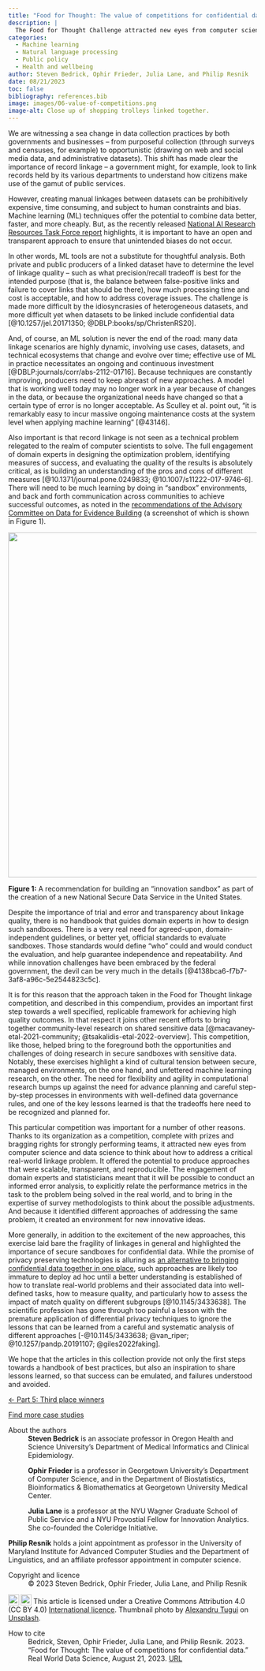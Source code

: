 ```yaml
---
title: "Food for Thought: The value of competitions for confidential data"
description: |
  The Food for Thought Challenge attracted new eyes from computer science and data science to think about how to address a critical real-world data linkage problem. And, in identifying different ways of addressing the same problem, it created an environment for new innovative ideas.     
categories:
  - Machine learning
  - Natural language processing
  - Public policy
  - Health and wellbeing
author: Steven Bedrick, Ophir Frieder, Julia Lane, and Philip Resnik 
date: 08/21/2023
toc: false
bibliography: references.bib
image: images/06-value-of-competitions.png
image-alt: Close up of shopping trolleys linked together.
---
```

We are witnessing a sea change in data collection practices by both governments and businesses – from purposeful collection (through surveys and censuses, for example) to opportunistic (drawing on web and social media data, and administrative datasets). This shift has made clear the importance of record linkage – a government might, for example, look to link records held by its various departments to understand how citizens make use of the gamut of public services. 

However, creating manual linkages between datasets can be prohibitively expensive, time consuming, and subject to human constraints and bias. Machine learning (ML) techniques offer the potential to combine data better, faster, and more cheaply. But, as the recently released [National AI Research Resources Task Force report](https://www.ai.gov/wp-content/uploads/2023/01/NAIRR-TF-Final-Report-2023.pdf) highlights, it is important to have an open and transparent approach to ensure that unintended biases do not occur. 

In other words, ML tools are not a substitute for thoughtful analysis. Both private and public producers of a linked dataset have to determine the level of linkage quality – such as what precision/recall tradeoff is best for the intended purpose (that is, the balance between false-positive links and failure to cover links that should be there), how much processing time and cost is acceptable, and how to address coverage issues. The challenge is made more difficult by the idiosyncrasies of heterogeneous datasets, and more difficult yet when datasets to be linked include confidential data [@10.1257/jel.20171350; @DBLP:books/sp/ChristenRS20].  

And, of course, an ML solution is never the end of the road: many data linkage scenarios are highly dynamic, involving use cases, datasets, and technical ecosystems that change and evolve over time; effective use of ML in practice necessitates an ongoing and continuous investment [@DBLP:journals/corr/abs-2112-01716]. Because techniques are constantly improving, producers need to keep abreast of new approaches. A model that is working well today may no longer work in a year because of changes in the data, or because the organizational needs have changed so that a certain type of error is no longer acceptable. As Sculley et al. point out, “it is remarkably easy to incur massive ongoing maintenance costs at the system level when applying machine learning” [@43146].

Also important is that record linkage is not seen as a technical problem relegated to the realm of computer scientists to solve. The full engagement of domain experts in designing the optimization problem, identifying measures of success, and evaluating the quality of the results is absolutely critical, as is building an understanding of the pros and cons of different measures [@10.1371/journal.pone.0249833; @10.1007/s11222-017-9746-6]. There will need to be much learning by doing in “sandbox” environments, and back and forth communication across communities to achieve successful outcomes, as noted in the [recommendations of the Advisory Committee on Data for Evidence Building](https://www.bea.gov/system/files/2022-10/acdeb-year-2-report.pdf) (a screenshot of which is shown in Figure 1).  

[![](images/pt6-fig1.png){width="700px"}](images/pt6-fig1.png)

::: figure-caption
**Figure 1:** A recommendation for building an “innovation sandbox” as part of the creation of a new National Secure Data Service in the United States.  
:::

Despite the importance of trial and error and transparency about linkage quality, there is no handbook that guides domain experts in how to design such sandboxes. There is a very real need for agreed-upon, domain-independent guidelines, or better yet, official standards to evaluate sandboxes. Those standards would define "who" could and would conduct the evaluation, and help guarantee independence and repeatability. And while innovation challenges have been embraced by the federal government, the devil can be very much in the details [@4138bca6-f7b7-3af8-a96c-5e2544823c5c]. 

It is for this reason that the approach taken in the Food for Thought linkage competition, and described in this compendium, provides an important first step towards a well specified, replicable framework for achieving high quality outcomes. In that respect it joins other recent efforts to bring together community-level research on shared sensitive data [@macavaney-etal-2021-community; @tsakalidis-etal-2022-overview]. This competition, like those, helped bring to the foreground both the opportunities and challenges of doing research in secure sandboxes with sensitive data. Notably, these exercises highlight a kind of cultural tension between secure, managed environments, on the one hand, and unfettered machine learning research, on the other. The need for flexibility and agility in computational research bumps up against the need for advance planning and careful step-by-step processes in environments with well-defined data governance rules, and one of the key lessons learned is that the tradeoffs here need to be recognized and planned for. 

This particular competition was important for a number of other reasons. Thanks to its organization as a competition, complete with prizes and bragging rights for strongly performing teams, it attracted new eyes from computer science and data science to think about how to address a critical real-world linkage problem. It offered the potential to produce approaches that were scalable, transparent, and reproducible. The engagement of domain experts and statisticians meant that it will be possible to conduct an informed error analysis, to explicitly relate the performance metrics in the task to the problem being solved in the real world, and to bring in the expertise of survey methodologists to think about the possible adjustments. And because it identified different approaches of addressing the same problem, it created an environment for new innovative ideas.  

More generally, in addition to the excitement of the new approaches, this exercise laid bare the fragility of linkages in general and highlighted the importance of secure sandboxes for confidential data. While the promise of privacy preserving technologies is alluring as [an alternative to bringing confidential data together in one place](https://www.bea.gov/system/files/2022-10/acdeb-year-2-report.pdf), such approaches are likely too immature to deploy ad hoc until a better understanding is established of how to translate real-world problems and their associated data into well-defined tasks, how to measure quality, and particularly how to assess the impact of match quality on different subgroups [@10.1145/3433638]. The scientific profession has gone through too painful a lesson with the premature application of differential privacy techniques to ignore the lessons that can be learned from a careful and systematic analysis of different approaches [-@10.1145/3433638; @van_riper; @10.1257/pandp.20191107; @giles2022faking]. 

We hope that the articles in this collection provide not only the first steps towards a handbook of best practices, but also an inspiration to share lessons learned, so that success can be emulated, and failures understood and avoided.  

::: nav-btn-container
::: grid
::: {.g-col-12 .g-col-sm-6}
::: {.nav-btn}
[&larr; Part 5: Third place winners](/case-studies/posts/2023/08/21/05-third-place-winners.qmd)
:::
:::

::: {.g-col-12 .g-col-sm-6}
::: {.nav-btn}
[Find more case studies](/case-studies/index.qmd)
:::
:::
:::
:::

::: further-info
::: grid
::: {.g-col-12 .g-col-md-12}
About the authors
: **Steven Bedrick** is an associate professor in Oregon Health and Science University’s Department of Medical Informatics and Clinical Epidemiology.

: **Ophir Frieder** is a professor in Georgetown University's Department of Computer Science, and in the Department of Biostatistics, Bioinformatics & Biomathematics at Georgetown University Medical Center. 

: **Julia Lane** is a professor at the NYU Wagner Graduate School of Public Service and a NYU Provostial Fellow for Innovation Analytics. She co-founded the Coleridge Initiative.

**Philip Resnik** holds a joint appointment as professor in the University of Maryland Institute for Advanced Computer Studies and the Department of Linguistics, and an affiliate professor appointment in computer science.  
:::

::: {.g-col-12 .g-col-md-6}
Copyright and licence
: © 2023 Steven Bedrick, Ophir Frieder, Julia Lane, and Philip Resnik

<a href="http://creativecommons.org/licenses/by/4.0/?ref=chooser-v1" target="_blank" rel="license noopener noreferrer" style="display:inline-block;"> <img src="https://mirrors.creativecommons.org/presskit/icons/cc.svg?ref=chooser-v1" style="height:22px!important;vertical-align:text-bottom;"/><img src="https://mirrors.creativecommons.org/presskit/icons/by.svg?ref=chooser-v1" style="height:22px!important;margin-left:3px;vertical-align:text-bottom;"/></a> This article is licensed under a Creative Commons Attribution 4.0 (CC BY 4.0) <a href="http://creativecommons.org/licenses/by/4.0/?ref=chooser-v1" target="_blank" rel="license noopener noreferrer" style="display:inline-block;"> International licence</a>. Thumbnail photo by <a href="https://unsplash.com/@alexandru_tugui?utm_source=unsplash&utm_medium=referral&utm_content=creditCopyText">Alexandru Tugui</a> on <a href="https://unsplash.com/photos/-inuQpBGbgI?utm_source=unsplash&utm_medium=referral&utm_content=creditCopyText">Unsplash</a>.
  

:::
::: {.g-col-12 .g-col-md-6}
How to cite
: Bedrick, Steven, Ophir Frieder, Julia Lane, and Philip Resnik. 2023. "Food for Thought: The value of competitions for confidential data." Real World Data Science, August 21, 2023. [URL](https://realworlddatascience.net/viewpoints/case-studies/posts/2023/08/21/06-value-of-competitions.html)
:::
:::
:::